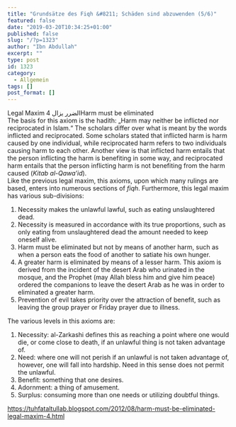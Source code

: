 ```yaml
---
title: "Grundsätze des Fiqh &#8211; Schäden sind abzuwenden (5/6)"
featured: false
date: "2019-03-20T10:34:25+01:00"
published: false
slug: "/?p=1323"
author: "Ibn Abdullah"
excerpt: ""
type: post
id: 1323
category:
  - Allgemein
tags: []
post_format: []
---
```


Legal Maxim 4 الضرر يزالHarm must be eliminated  
The basis for this axiom is the hadith: „Harm may neither be inflicted nor reciprocated in Islam.“ The scholars differ over what is meant by the words inflicted and reciprocated. Some scholars stated that inflicted harm is harm caused by one individual, while reciprocated harm refers to two individuals causing harm to each other. Another view is that inflicted harm entails that the person inflicting the harm is benefiting in some way, and reciprocated harm entails that the person inflicting harm is not benefiting from the harm caused (_Kitab al-Qawa’id_).  
Like the previous legal maxim, this axioms, upon which many rulings are based, enters into numerous sections of _fiqh_. Furthermore, this legal maxim has various sub-divisions:

1. Necessity makes the unlawful lawful, such as eating unslaughtered dead.
2. Necessity is measured in accordance with its true proportions, such as only eating from unslaughtered dead the amount needed to keep oneself alive.
3. Harm must be eliminated but not by means of another harm, such as when a person eats the food of another to satiate his own hunger.
4. A greater harm is eliminated by means of a lesser harm. This axiom is derived from the incident of the desert Arab who urinated in the mosque, and the Prophet (may Allah bless him and give him peace) ordered the companions to leave the desert Arab as he was in order to eliminated a greater harm.
5. Prevention of evil takes priority over the attraction of benefit, such as leaving the group prayer or Friday prayer due to illness.

The various levels in this axioms are:

1. Necessity: al-Zarkashi defines this as reaching a point where one would die, or come close to death, if an unlawful thing is not taken advantage of.
2. Need: where one will not perish if an unlawful is not taken advantage of, however, one will fall into hardship. Need in this sense does not permit the unlawful.
3. Benefit: something that one desires.
4. Adornment: a thing of amusement.
5. Surplus: consuming more than one needs or utilizing doubtful things.

https://tuhfataltullab.blogspot.com/2012/08/harm-must-be-eliminated-legal-maxim-4.html
